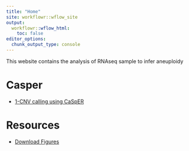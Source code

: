 ```yaml
---
title: "Home"
site: workflowr::wflow_site
output:
  workflowr::wflow_html:
    toc: false
editor_options:
  chunk_output_type: console
---
```


This  website contains the analysis of RNAseq sample to infer aneuploidy

# Casper

- [1-CNV calling using CaSpER](00_casper_analysis.html)


# Resources

- [Download Figures](resources.html)
